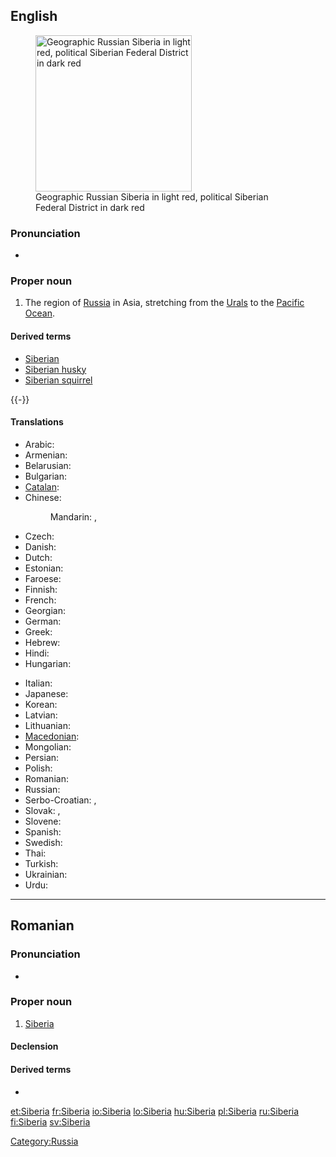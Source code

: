 ==English==
{{wikipedia}}
[[Image:Siberia Federal Subjects.png|thumb|right|250px|Geographic Russian Siberia in light red, political Siberian Federal District in dark red]]

===Pronunciation===
* {{rhymes|ɪəriə}}

===Proper noun===
{{en-proper noun}}

# The region of [[Russia]] in Asia, stretching from the [[Urals]] to the [[Pacific Ocean]].

====Derived terms====
* [[Siberian]]
* [[Siberian husky]]
* [[Siberian squirrel]]

{{-}}

====Translations====
{{trans-top|region of Russia}}
* Arabic: {{t|ar|سيبيريا|f|tr=sibiirya}}
* Armenian: {{t-|hy|Սիբիր|tr=Sibir}}
* Belarusian: {{t|be|Сібір|f|tr=Sibír|xs=Belarusian}}
* Bulgarian: {{t-|bg|Сибир|f|tr=Sibír}}
* [[Catalan]]: {{t|ca|Sibèria|f}}
* Chinese:
*: Mandarin: {{t|cmn|西伯利亞|sc=Hani}}, {{t|cmn|西伯利亚|tr=Xībólìyà|sc=Hani}}
* Czech: {{t|cs|Sibiř|f}}
* Danish: {{t-|da|Sibirien}}
* Dutch: {{t-|nl|Siberië|n}}
* Estonian: {{t-|et|Siber}}
* Faroese: {{t|fo|Siberia}}
* Finnish: {{t+|fi|Siperia}}
* French: {{t+|fr|Sibérie|f}}
* Georgian: {{t|ka|ციმბირი|tr=c'imbiri|sc=Geor|xs=Georgian}}
* German: {{t+|de|Sibirien|n}}
* Greek: {{t|el|Σιβηρία|f|tr=Siviría}}
* Hebrew: {{t|he|סיביר}}
* Hindi: {{t|hi|साइबेरिया|tr=sā'ibēriyā|xs=Hindi}}
* Hungarian: {{t+|hu|Szibéria}}
{{trans-mid}}
* Italian: {{t-|it|Siberia|f}}
* Japanese: {{t-|ja|シベリア|tr=Shiberia}}
* Korean: {{t+|ko|시베리아|tr=Siberia|sc=Hang}}
* Latvian: {{t|lv|Sibīrija|xs=Latvian}}
* Lithuanian: {{t|lt|Sibiras|xs=Lithuanian}}
* [[Macedonian]]: {{t-|mk|Сибир|m|tr=Síbir}}
* Mongolian: {{t-|mn|Сибирь|tr=Sibír’|sc=Cyrl|xs=Mongolian}}
* Persian: {{t|fa|سیبریه}}
* Polish: {{t+|pl|Syberia|f}}
* Romanian: {{t-|ro|Siberia|f}}
* Russian: {{t+|ru|Сибирь|f|tr=Sibír’}}
* Serbo-Croatian: {{t|sh|Сибир|m|sc=Cyrl|xs=Serbo-Croatian}}, {{t|sh|Sibir|m|xs=Serbo-Croatian}}
* Slovak: {{t|sk|Sibír|f}}, {{t|sk|Sibíria|f}} {{qualifier|rare}}
* Slovene: {{t+|sl|Sibirija|f}}
* Spanish: {{t-|es|Siberia|f}}
* Swedish: {{t-|sv|Sibirien|c}}
* Thai: {{t|th|ไซบีเรีย|tr=saibeeria}}
* Turkish: {{t|tr|Sibirya}}
* Ukrainian: {{t|uk|Сибір|f|tr=Sybír|xs=Ukrainian}}
* Urdu: {{t|ur|سائبیریا|xs=Urdu}}
{{trans-bottom}}

[[Category:Russia]]

----

==Romanian==

===Pronunciation===
* {{IPA|[siˈbe.ri.a]|lang=ro}}

===Proper noun===
{{infl|ro|proper noun|gender=f}}

# [[#English|Siberia]]

====Declension====
{{ro-country|gend=f|Siberiei}}

====Derived terms====
* {{l|ro|siberian}}

[[et:Siberia]]
[[fr:Siberia]]
[[io:Siberia]]
[[lo:Siberia]]
[[hu:Siberia]]
[[pl:Siberia]]
[[ru:Siberia]]
[[fi:Siberia]]
[[sv:Siberia]]